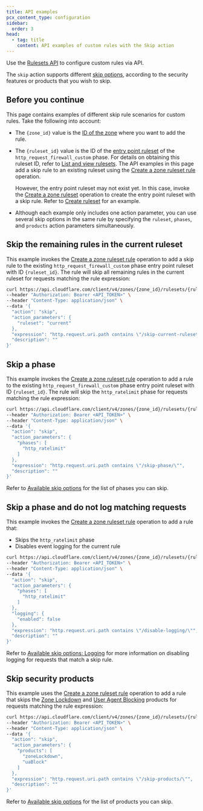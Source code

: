 ```yaml
---
title: API examples
pcx_content_type: configuration
sidebar:
  order: 3
head:
  - tag: title
    content: API examples of custom rules with the Skip action
---
```


Use the [Rulesets API](/ruleset-engine/rulesets-api/) to configure custom rules via API.

The `skip` action supports different [skip options](/waf/custom-rules/skip/options/), according to the security features or products that you wish to skip.

## Before you continue

This page contains examples of different skip rule scenarios for custom rules. Take the following into account:

- The `{zone_id}` value is the [ID of the zone](/fundamentals/setup/find-account-and-zone-ids/) where you want to add the rule.

- The `{ruleset_id}` value is the ID of the [entry point ruleset](/ruleset-engine/about/rulesets/#entry-point-ruleset) of the `http_request_firewall_custom` phase. For details on obtaining this ruleset ID, refer to [List and view rulesets](/ruleset-engine/rulesets-api/view/). The API examples in this page add a skip rule to an existing ruleset using the [Create a zone ruleset rule](/api/resources/rulesets/subresources/rules/methods/create/) operation.

  However, the entry point ruleset may not exist yet. In this case, invoke the [Create a zone ruleset](/api/resources/rulesets/methods/create/) operation to create the entry point ruleset with a skip rule. Refer to [Create ruleset](/ruleset-engine/rulesets-api/create/#example---create-a-zone-level-phase-entry-point-ruleset) for an example.

- Although each example only includes one action parameter, you can use several skip options in the same rule by specifying the `ruleset`, `phases`, and `products` action parameters simultaneously.

## Skip the remaining rules in the current ruleset

This example invokes the [Create a zone ruleset rule](/api/resources/rulesets/subresources/rules/methods/create/) operation to add a skip rule to the existing `http_request_firewall_custom` phase entry point ruleset with ID `{ruleset_id}`. The rule will skip all remaining rules in the current ruleset for requests matching the rule expression:

```bash
curl https://api.cloudflare.com/client/v4/zones/{zone_id}/rulesets/{ruleset_id}/rules \
--header "Authorization: Bearer <API_TOKEN>" \
--header "Content-Type: application/json" \
--data '{
  "action": "skip",
  "action_parameters": {
    "ruleset": "current"
  },
  "expression": "http.request.uri.path contains \"/skip-current-ruleset/\"",
  "description": ""
}'
```

## Skip a phase

This example invokes the [Create a zone ruleset rule](/api/resources/rulesets/subresources/rules/methods/create/) operation to add a rule to the existing `http_request_firewall_custom` phase entry point ruleset with ID `{ruleset_id}`. The rule will skip the `http_ratelimit` phase for requests matching the rule expression:

```bash
curl https://api.cloudflare.com/client/v4/zones/{zone_id}/rulesets/{ruleset_id}/rules \
--header "Authorization: Bearer <API_TOKEN>" \
--header "Content-Type: application/json" \
--data '{
  "action": "skip",
  "action_parameters": {
    "phases": [
      "http_ratelimit"
    ]
  },
  "expression": "http.request.uri.path contains \"/skip-phase/\"",
  "description": ""
}'
```

Refer to [Available skip options](/waf/custom-rules/skip/options/) for the list of phases you can skip.

## Skip a phase and do not log matching requests

This example invokes the [Create a zone ruleset rule](/api/resources/rulesets/subresources/rules/methods/create/) operation to add a rule that:

- Skips the `http_ratelimit` phase
- Disables event logging for the current rule

```bash
curl https://api.cloudflare.com/client/v4/zones/{zone_id}/rulesets/{ruleset_id}/rules \
--header "Authorization: Bearer <API_TOKEN>" \
--header "Content-Type: application/json" \
--data '{
  "action": "skip",
  "action_parameters": {
    "phases": [
      "http_ratelimit"
    ]
  },
  "logging": {
    "enabled": false
  },
  "expression": "http.request.uri.path contains \"/disable-logging/\"",
  "description": ""
}'
```

Refer to [Available skip options: Logging](/waf/custom-rules/skip/options/#logging) for more information on disabling logging for requests that match a skip rule.

## Skip security products

This example uses the [Create a zone ruleset rule](/api/resources/rulesets/subresources/rules/methods/create/) operation to add a rule that skips the [Zone Lockdown](/waf/tools/zone-lockdown/) and [User Agent Blocking](/waf/tools/user-agent-blocking/) products for requests matching the rule expression:

```bash
curl https://api.cloudflare.com/client/v4/zones/{zone_id}/rulesets/{ruleset_id}/rules \
--header "Authorization: Bearer <API_TOKEN>" \
--header "Content-Type: application/json" \
--data '{
  "action": "skip",
  "action_parameters": {
    "products": [
      "zoneLockdown",
      "uaBlock"
    ]
  },
  "expression": "http.request.uri.path contains \"/skip-products/\"",
  "description": ""
}'
```

Refer to [Available skip options](/waf/custom-rules/skip/options/) for the list of products you can skip.

